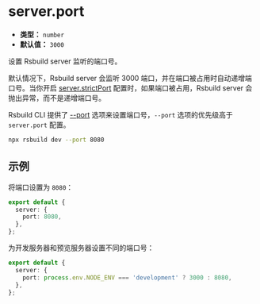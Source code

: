# server.port

- **类型：** `number`
- **默认值：** `3000`

设置 Rsbuild server 监听的端口号。

默认情况下，Rsbuild server 会监听 3000 端口，并在端口被占用时自动递增端口号。当你开启 [server.strictPort](/config/server/strict-port) 配置时，如果端口被占用，Rsbuild server 会抛出异常，而不是递增端口号。

Rsbuild CLI 提供了 [--port](/guide/basic/cli#rsbuild-dev) 选项来设置端口号，`--port` 选项的优先级高于 `server.port` 配置。

```bash
npx rsbuild dev --port 8080
```

## 示例

将端口设置为 `8080`：

```ts
export default {
  server: {
    port: 8080,
  },
};
```

为开发服务器和预览服务器设置不同的端口号：

```ts
export default {
  server: {
    port: process.env.NODE_ENV === 'development' ? 3000 : 8080,
  },
};
```
